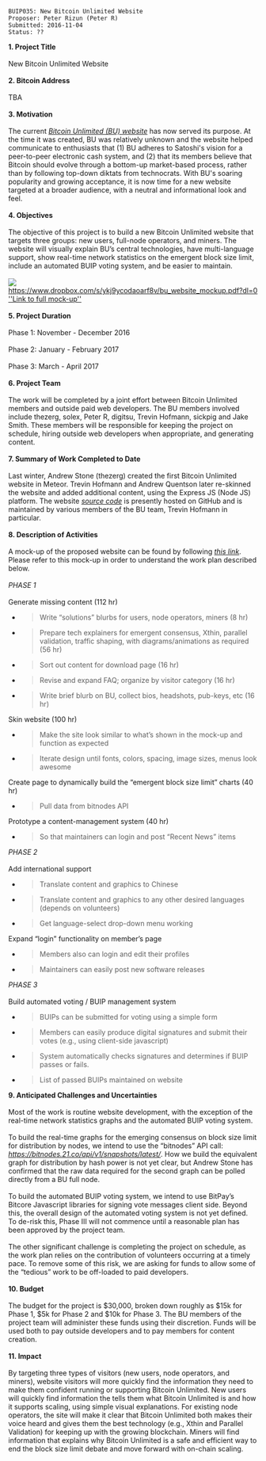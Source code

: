 <pre>
BUIP035: New Bitcoin Unlimited Website
Proposer: Peter Rizun (Peter R)
Submitted: 2016-11-04
Status: ??
</pre>

'''1. Project Title'''<br />
<br />
New Bitcoin Unlimited Website<br />
<br />
'''2. Bitcoin Address'''<br />
<br />
TBA<br />
<br />
'''3. Motivation'''<br />
<br />
The current [https://www.bitcoinunlimited.info/ ''Bitcoin Unlimited (BU) website''] has now served its purpose. At the time it was created, BU was relatively unknown and the website helped communicate to enthusiasts that (1) BU adheres to Satoshi's vision for a peer-to-peer electronic cash system, and (2) that its members believe that Bitcoin should evolve through a bottom-up market-based process, rather than by following top-down diktats from technocrats. With BU's soaring popularity and growing acceptance, it is now time for a new website targeted at a broader audience, with a neutral and informational look and feel.<br />
<br />
'''4. Objectives'''<br />
<br />
The objective of this project is to build a new Bitcoin Unlimited website that targets three groups: new users, full-node operators, and miners. The website will visually explain BU’s central technologies, have multi-language support, show real-time network statistics on the emergent block size limit, include an automated BUIP voting system, and be easier to maintain.<br />
<br />
<img src="https://raw.githubusercontent.com/sickpig/BUIP/new/buip031-to-036/media/035_image1.jpeg">
<br />
[[https://www.dropbox.com/s/ykj9ycodaoarf8v/bu_website_mockup.pdf?dl=0 ''Link to full mock-up'']]<br />
<br />
'''5. Project Duration'''<br />
<br />
Phase 1: November - December 2016<br />
<br />
Phase 2: January - February 2017<br />
<br />
Phase 3: March - April 2017<br />
<br />
'''6. Project Team'''<br />
<br />
The work will be completed by a joint effort between Bitcoin Unlimited members and outside paid web developers. The BU members involved include thezerg, solex, Peter R, digitsu, Trevin Hofmann, sickpig and Jake Smith. These members will be responsible for keeping the project on schedule, hiring outside web developers when appropriate, and generating content.<br />
<br />
'''7. Summary of Work Completed to Date'''<br />
<br />
Last winter, Andrew Stone (thezerg) created the first Bitcoin Unlimited website in Meteor. Trevin Hofmann and Andrew Quentson later re-skinned the website and added additional content, using the Express JS (Node JS) platform. The website [https://github.com/BitcoinUnlimited/BitcoinUnlimitedWeb ''source code''] is presently hosted on GitHub and is maintained by various members of the BU team, Trevin Hofmann in particular.<br />
<br />
'''8. Description of Activities'''<br />
<br />
A mock-up of the proposed website can be found by following [https://www.dropbox.com/s/ykj9ycodaoarf8v/bu_website_mockup.pdf?dl=0 ''this link'']. Please refer to this mock-up in order to understand the work plan described below.<br />
<br />
''PHASE 1''<br />
<br />
Generate missing content (112 hr)

<ul>
<li><blockquote><p>Write “solutions” blurbs for users, node operators, miners (8 hr)</p></blockquote></li>
<li><blockquote><p>Prepare tech explainers for emergent consensus, Xthin, parallel validation, traffic shaping, with diagrams/animations as required (56 hr)</p></blockquote></li>
<li><blockquote><p>Sort out content for download page (16 hr)</p></blockquote></li>
<li><blockquote><p>Revise and expand FAQ; organize by visitor category (16 hr)</p></blockquote></li>
<li><blockquote><p>Write brief blurb on BU, collect bios, headshots, pub-keys, etc (16 hr)</p></blockquote></li></ul>

Skin website (100 hr)

<ul>
<li><blockquote><p>Make the site look similar to what’s shown in the mock-up and function as expected</p></blockquote></li>
<li><blockquote><p>Iterate design until fonts, colors, spacing, image sizes, menus look awesome</p></blockquote></li></ul>

Create page to dynamically build the “emergent block size limit” charts (40 hr)

<ul>
<li><blockquote><p>Pull data from bitnodes API</p></blockquote></li></ul>

Prototype a content-management system (40 hr)

<ul>
<li><blockquote><p>So that maintainers can login and post “Recent News” items</p></blockquote></li></ul>

''PHASE 2''<br />
<br />
Add international support

<ul>
<li><blockquote><p>Translate content and graphics to Chinese</p></blockquote></li>
<li><blockquote><p>Translate content and graphics to any other desired languages (depends on volunteers)</p></blockquote></li>
<li><blockquote><p>Get language-select drop-down menu working</p></blockquote></li></ul>

Expand “login” functionality on member’s page

<ul>
<li><blockquote><p>Members also can login and edit their profiles</p></blockquote></li>
<li><blockquote><p>Maintainers can easily post new software releases</p></blockquote></li></ul>

''PHASE 3''<br />
<br />
Build automated voting / BUIP management system

<ul>
<li><blockquote><p>BUIPs can be submitted for voting using a simple form</p></blockquote></li>
<li><blockquote><p>Members can easily produce digital signatures and submit their votes (e.g., using client-side javascript)</p></blockquote></li>
<li><blockquote><p>System automatically checks signatures and determines if BUIP passes or fails.</p></blockquote></li>
<li><blockquote><p>List of passed BUIPs maintained on website</p></blockquote></li></ul>

'''9. Anticipated Challenges and Uncertainties'''<br />
<br />
Most of the work is routine website development, with the exception of the real-time network statistics graphs and the automated BUIP voting system.<br />
<br />
To build the real-time graphs for the emerging consensus on block size limit for distribution by nodes, we intend to use the “bitnodes” API call: [https://bitnodes.21.co/api/v1/snapshots/latest/ ''https://bitnodes.21.co/api/v1/snapshots/latest/'']. How we build the equivalent graph for distribution by hash power is not yet clear, but Andrew Stone has confirmed that the raw data required for the second graph can be polled directly from a BU full node.<br />
<br />
To build the automated BUIP voting system, we intend to use BitPay’s Bitcore Javascript libraries for signing vote messages client side. Beyond this, the overall design of the automated voting system is not yet defined. To de-risk this, Phase III will not commence until a reasonable plan has been approved by the project team.<br />
<br />
The other significant challenge is completing the project on schedule, as the work plan relies on the contribution of volunteers occurring at a timely pace. To remove some of this risk, we are asking for funds to allow some of the “tedious” work to be off-loaded to paid developers.<br />
<br />
'''10. Budget'''<br />
<br />
The budget for the project is $30,000, broken down roughly as $15k for Phase 1, $5k for Phase 2 and $10k for Phase 3. The BU members of the project team will administer these funds using their discretion. Funds will be used both to pay outside developers and to pay members for content creation.<br />
<br />
'''11. Impact'''<br />
<br />
By targeting three types of visitors (new users, node operators, and miners), website visitors will more quickly find the information they need to make them confident running or supporting Bitcoin Unlimited. New users will quickly find information the tells them what Bitcoin Unlimited is and how it supports scaling, using simple visual explanations. For existing node operators, the site will make it clear that Bitcoin Unlimited both makes their voice heard and gives them the best technology (e.g., Xthin and Parallel Validation) for keeping up with the growing blockchain. Miners will find information that explains why Bitcoin Unlimited is a safe and efficient way to end the block size limit debate and move forward with on-chain scaling.
